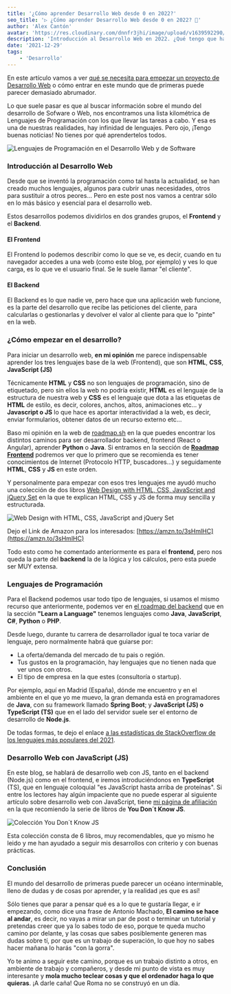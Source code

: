 ```yaml
---
title: '¿Cómo aprender Desarrollo Web desde 0 en 2022?'
seo_title: '▷ ¿Cómo aprender Desarrollo Web desde 0 en 2022? 🎉'
author: 'Alex Cantón'
avatar: 'https://res.cloudinary.com/dnnfr3jhi/image/upload/v1639592290/Blog/alex_r0u07u.webp'
description: 'Introducción al Desarrollo Web en 2022. ¿Qué tengo que hacer para ser desarrollador web? Aprende lo básico para ser programador web 🎉'
date: '2021-12-29'
tags:
    - 'Desarrollo'
---
```


En este artículo vamos a ver <u>qué se necesita para empezar un proyecto de Desarrollo Web</u> o cómo entrar en este mundo que de primeras puede parecer demasiado abrumador.

Lo que suele pasar es que al buscar información sobre el mundo del desarrollo de Sofware o Web, nos encontramos una lista kilométrica de Lenguajes de Programación con los que llevar las tareas a cabo. Y esa es una de nuestras realidades, hay infinidad de lenguajes. Pero ojo, ¡Tengo buenas noticias! No tienes por qué aprendertelos todos.

![Lenguajes de Programación en el Desarrollo Web y de Software](https://res.cloudinary.com/dnnfr3jhi/image/upload/v1640371667/Blog/Posts/empezar-desarrollo-web/programminglanguagecloud_aat5ge.webp)

### Introducción al Desarrollo Web

Desde que se inventó la programación como tal hasta la actualidad, se han creado muchos lenguajes, algunos para cubrir unas necesidades, otros para sustituir a otros peores... Pero en este post nos vamos a centrar sólo en lo más básico y esencial para el desarrollo web.

Estos desarrollos podemos dividirlos en dos grandes grupos, el **Frontend** y el **Backend**.

#### El Frontend

El Frontend lo podemos describir como lo que se ve, es decir, cuando en tu navegador accedes a una web (como este blog, por ejemplo) y ves lo que carga, es lo que ve el usuario final. Se le suele llamar "el cliente".

#### El Backend

El Backend es lo que nadie ve, pero hace que una aplicación web funcione, es la parte del desarrollo que recibe las peticiones del cliente, para calcularlas o gestionarlas y devolver el valor al cliente para que lo "pinte" en la web.

### ¿Cómo empezar en el desarrollo?

Para iniciar un desarrollo web, **en mi opinión** me parece indispensable aprender los tres lenguajes base de la web (Frontend), que son **HTML**, **CSS**, **JavaScript (JS)**

Técnicamente **HTML** y **CSS** no son lenguajes de programación, sino de etiquetado, pero sin ellos la web no podría existir, **HTML** es el lenguaje de la estructura de nuestra web y **CSS** es el lenguaje que dota a las etiquetas de **HTML** de estilo, es decir, colores, anchos, altos, animaciones etc... y **Javascript o JS** lo que hace es aportar interactividad a la web, es decir, enviar formularios, obtener datos de un recurso externo etc...

Baso mi opinión en la web de [roadmap.sh](https://roadmap.sh/) en la que puedes encontrar los distintos caminos para ser desarrollador backend, frontend (React o Angular), aprender **Python** o **Java**. Si entramos en la sección de **[Roadmap Frontend](https://roadmap.sh/frontend)** podremos ver que lo primero que se recomienda es tener conocimientos de Internet (Protocolo HTTP, buscadores...) y seguidamente **HTML**, **CSS** y **JS** en este orden.

Y personalmente para empezar con esos tres lenguajes me ayudó mucho una colección de dos libros [Web Design with HTML, CSS, JavaScript and jQuery Set](https://amzn.to/3sHmlHC) en la que te explican HTML, CSS y JS de forma muy sencilla y estructurada.

![Web Design with HTML, CSS, JavaScript and jQuery Set](https://res.cloudinary.com/dnnfr3jhi/image/upload/v1639691907/Blog/Posts/empezar-desarrollo-web/41X2i47NXUL._SX435_BO1_204_203_200__asmrdv.webp)

Dejo el Link de Amazon para los interesados: [https://amzn.to/3sHmlHC](https://amzn.to/3sHmlHC)

Todo esto como he comentado anteriormente es para el **frontend**, pero nos queda la parte del **backend** la de la lógica y los cálculos, pero esta puede ser MUY extensa.

### Lenguajes de Programación

Para el Backend podemos usar todo tipo de lenguajes, si usamos el mismo recurso que anteriormente, podemos ver en [el roadmap del backend](https://roadmap.sh/backend) que en la sección **"Learn a Language"** tenemos lenguajes como **Java**, **JavaScript**, **C#**, **Python** o **PHP**.

Desde luego, durante tu carrera de desarrollador igual te toca variar de lenguaje, pero normalmente habrá que guiarse por:

- La oferta/demanda del mercado de tu pais o región.
- Tus gustos en la programación, hay lenguajes que no tienen nada que ver unos con otros.
- El tipo de empresa en la que estes (consultoría o startup).

Por ejemplo, aquí en Madrid (España), dónde me encuentro y en el ambiente en el que yo me muevo, la gran demanda está en programadores de **Java**, con su framework llamado **Spring Boot**; y **JavaScript (JS) o TypeScript (TS)** que en el lado del servidor suele ser el entorno de desarrollo de **Node.js**.

De todas formas, te dejo el enlace [a las estadísticas de StackOverflow de los lenguajes más populares del 2021](https://insights.stackoverflow.com/survey/2021#technology-most-popular-technologies).

### Desarrollo Web con JavaScript (JS)

En este blog, se hablará de desarrollo web con JS, tanto en el backend (Node.js) como en el frontend, e iremos introduciéndonos en **TypeScript** (TS), que en lenguaje coloquial "es JavaScript hasta arriba de proteínas". Si entre los lectores hay algún impaciente que no puede esperar al siguiente artículo sobre desarrollo web con JavaScript, tiene [mi página de afiliación](https://www.alexcantongarcia.es/afiliados) en la que recomiendo la serie de libros de **You Don´t Know JS**.

![Colección You Don´t Know JS](https://res.cloudinary.com/dnnfr3jhi/image/upload/v1640555098/Blog/Posts/empezar-desarrollo-web/you-don-t-know-js-6-volumes-set-original-imaextdbysx8sj9m_rq0t5u.webp)

Esta colección consta de 6 libros, muy recomendables, que yo mismo he leido y me han ayudado a seguir mis desarrollos con criterio y con buenas prácticas.

### Conclusión

El mundo del desarrollo de primeras puede parecer un océano interminable, lleno de dudas y de cosas por aprender, y la realidad ¡es que es así! 

Sólo tienes que parar a pensar qué es a lo que te gustaría llegar, e ir empezando, como dice una frase de Antonio Machado, **El camino se hace al andar**, es decir, no vayas a mirar un par de post o terminar un tutorial y pretendas creer que ya lo sabes todo de eso, porque te queda mucho camino por delante, y las cosas que sabes posiblemente generen mas dudas sobre tí, por que es un trabajo de superación, lo que hoy no sabes hacer mañana lo harás "con la gorra".

Yo te animo a seguir este camino, porque es un trabajo distinto a otros, en ambiente de trabajo y compañeros, y desde mi punto de vista es muy interesante y **mola mucho teclear cosas y que el ordenador haga lo que quieras**. ¡A darle caña! Que Roma no se construyó en un día.